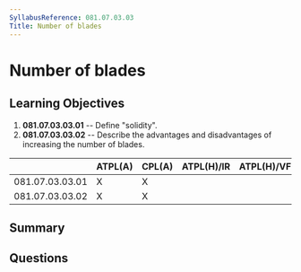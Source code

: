```yaml
---
SyllabusReference: 081.07.03.03
Title: Number of blades
---
```


# Number of blades

## Learning Objectives

1. **081.07.03.03.01** -- Define "solidity".
2. **081.07.03.03.02** -- Describe the advantages and disadvantages of
   increasing the number of blades.

|                 | ATPL(A) | CPL(A) | ATPL(H)/IR | ATPL(H)/VFR | CPL(H) | IR  | CBIR(A) |
| --------------- | ------- | ------ | ---------- | ----------- | ------ | --- | ------- |
| 081.07.03.03.01 | X       | X      |            |             |        |     |         |
| 081.07.03.03.02 | X       | X      |            |             |        |     |         |

## Summary

## Questions
